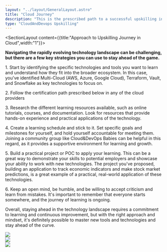 ```yaml
---
layout: "../layout/GeneralLayout.astro"
title: "Cloud Journey"
description: "This is the prescribed path to a successful upskilling in Cloud"
type: "CloudAndDevops Upskilling"
---
```


<SectionLayout  content={{title:"Approach to Upskilling Journey in Cloud",width:"1"}}>

<div class="max-w-none w-5/6 prose lg:prose-base overflow-x-hidden overflow-y-auto   dark:prose-invert prose-ul:list-inside prose-ol:list-inside  ">
    
**Navigating the rapidly evolving technology landscape can be challenging, but there are a few key strategies you can use to stay ahead of the game.**

1\. Start by identifying the specific technologies and tools you want to learn and understand how they fit into the broader ecosystem. In this case, you've identified Multi-Cloud (AWS, Azure, Google Cloud), Terraform, Vault, and Snowflake as key technologies to focus on.

 
2\. Follow the certification path prescribed below in any of the cloud providers

3\. Research the different learning resources available, such as online tutorials, courses, and documentation. Look for resources that provide hands-on experience and practical applications of the technology.


4\. Create a learning schedule and stick to it. Set specific goals and milestones for yourself, and hold yourself accountable for meeting them. Joining a community group like Cloud&DevOps Babies can be helpful in this regard, as it provides a supportive environment for learning and growth.

5\. Build a practical project or POC to apply your learning. This can be a great way to demonstrate your skills to potential employers and showcase your ability to work with new technologies. The project you've proposed, building an application to track economic indicators and make stock market predictions, is a great example of a practical, real-world application of these technologies.

6\. Keep an open mind, be humble, and be willing to accept criticism and learn from mistakes. It's important to remember that everyone starts somewhere, and the journey of learning is ongoing.

Overall, staying ahead in the technology landscape requires a commitment to learning and continuous improvement, but with the right approach and mindset, it's definitely possible to master new tools and technologies and stay ahead of the curve.


<div class="grid grid-cols-1 gap-6 lg:gap-8 sm:grid-cols-2 lg:grid-cols-2 overflow-hidden">
    <div class="bg-slate-600 dark:bg-white rounded-lg shadow-md p-6">
    <img src="./aws_cert.svg"/>
    </div>
     <div class="bg-slate-600 dark:bg-white rounded-lg shadow-md p-6">
    <img src="./azure_cert.svg"/>
    </div>
     <div class="bg-slate-600 dark:bg-white rounded-lg shadow-md p-6">
    <img src="./google_cert.svg"/>
    </div>
</div>
<br/> <br/>

 </div>

</SectionLayout>